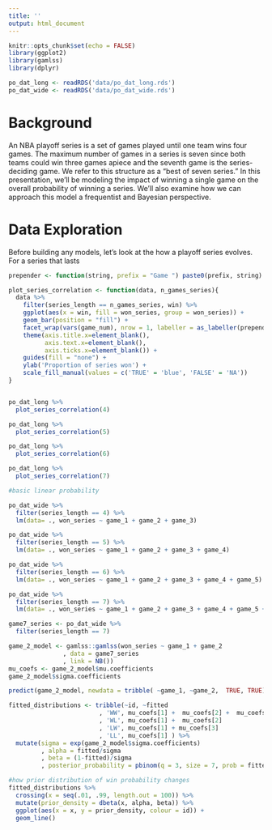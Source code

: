 ```yaml
---
title: ''
output: html_document
---
```


```r
knitr::opts_chunk$set(echo = FALSE)
library(ggplot2)
library(gamlss)
library(dplyr)

po_dat_long <- readRDS('data/po_dat_long.rds')
po_dat_wide <- readRDS('data/po_dat_wide.rds')

```

# Background

An NBA playoff series is a set of games played until one team wins four games. The maximum number of games in a series is seven since both teams could win three games apiece and the seventh game is the series-deciding game. We refer to this structure as a "best of seven series." In this presentation, we'll be modeling the impact of winning a single game on the overall probability of winning a series. We'll also examine how we can approach this model a frequentist and Bayesian perspective.

# Data Exploration

Before building any models, let's look at the how a playoff series evolves. For a series that lasts 

```r
prepender <- function(string, prefix = "Game ") paste0(prefix, string)

plot_series_correlation <- function(data, n_games_series){
  data %>%
    filter(series_length == n_games_series, win) %>%
    ggplot(aes(x = win, fill = won_series, group = won_series)) +
    geom_bar(position = "fill") +
    facet_wrap(vars(game_num), nrow = 1, labeller = as_labeller(prepender)) +
    theme(axis.title.x=element_blank(),
          axis.text.x=element_blank(),
          axis.ticks.x=element_blank()) +
    guides(fill = "none") +
    ylab('Proportion of series won') +
    scale_fill_manual(values = c('TRUE' = 'blue', 'FALSE' = 'NA'))
}


po_dat_long %>%
  plot_series_correlation(4)

po_dat_long %>%
  plot_series_correlation(5)

po_dat_long %>%
  plot_series_correlation(6)

po_dat_long %>%
  plot_series_correlation(7)

```

```r
#basic linear probability

po_dat_wide %>%
  filter(series_length == 4) %>%
  lm(data= ., won_series ~ game_1 + game_2 + game_3)

po_dat_wide %>%
  filter(series_length == 5) %>%
  lm(data= ., won_series ~ game_1 + game_2 + game_3 + game_4)

po_dat_wide %>%
  filter(series_length == 6) %>%
  lm(data= ., won_series ~ game_1 + game_2 + game_3 + game_4 + game_5)

po_dat_wide %>%
  filter(series_length == 7) %>%
  lm(data= ., won_series ~ game_1 + game_2 + game_3 + game_4 + game_5 + game_6)
```

```r

game7_series <- po_dat_wide %>%
  filter(series_length == 7)

game_2_model <- gamlss::gamlss(won_series ~ game_1 + game_2 
               , data = game7_series
               , link = NB())
mu_coefs <- game_2_model$mu.coefficients
game_2_model$sigma.coefficients

predict(game_2_model, newdata = tribble( ~game_1, ~game_2,  TRUE, TRUE))

fitted_distributions <- tribble(~id, ~fitted 
                         , 'WW', mu_coefs[1] +  mu_coefs[2] +  mu_coefs[3]
                         , 'WL', mu_coefs[1] +  mu_coefs[2]
                         , 'LW', mu_coefs[1] + mu_coefs[3]
                         , 'LL', mu_coefs[1] ) %>%
  mutate(sigma = exp(game_2_model$sigma.coefficients)
         , alpha = fitted/sigma
         , beta = (1-fitted)/sigma
         , posterior_probability = pbinom(q = 3, size = 7, prob = fitted, lower.tail = FALSE) ) 

#how prior distribution of win probability changes
fitted_distributions %>%
  crossing(x = seq(.01, .99, length.out = 100)) %>%
  mutate(prior_density = dbeta(x, alpha, beta)) %>%
  ggplot(aes(x = x, y = prior_density, colour = id)) +
  geom_line()


```